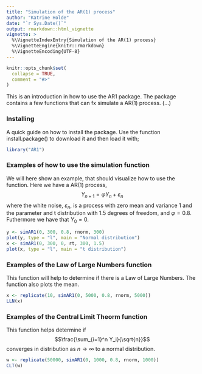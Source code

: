 ```yaml
---
title: "Simulation of the AR(1) process"
author: "Katrine Holde"
date: "`r Sys.Date()`"
output: rmarkdown::html_vignette
vignette: >
  %\VignetteIndexEntry{Simulation of the AR(1) process}
  %\VignetteEngine{knitr::rmarkdown}
  %\VignetteEncoding{UTF-8}
---
```


```r
knitr::opts_chunk$set(
  collapse = TRUE,
  comment = "#>"
)
```

This is an introduction in how to use the AR1 package. The package contains a few functions that can fx simulate a AR(1) process. (...)

### Installing
A quick guide on how to install the package. Use the function install.package() to download it and then load it with;
```r
library("AR1")
```


### Examples of how to use the simulation function
We will here show an example, that should visualize how to use the function. Here we have a AR(1) process, $$Y_{n+1}=\varphi Y_n+\varepsilon_n$$ where the white noise, $\varepsilon_n$, is a process with zero mean and variance 1 and the parameter and t distribution with 1.5 degrees of freedom, and $\varphi = 0.8$. Futhermore we have that $Y_0=0$. 

```r
y <- simAR1(0, 300, 0.8, rnorm, 300)
plot(y, type = "l", main = "Normal distribution")
x <- simAR1(0, 300, 0, rt, 300, 1.5)
plot(x, type = "l", main = "t distribution")
```

### Examples of the Law of Large Numbers function
This function will help to determine if there is a Law of Large Numbers. The function also plots the mean.  
```r
x <- replicate(10, simAR1(0, 5000, 0.8, rnorm, 5000))
LLN(x)
```

### Examples of the Central Limit Theorm function
This function helps determine if $$\frac{\sum_{i=1}^n Y_i}{\sqrt{n}}$$ converges in distribution as $n\to\infty$ to a normal distribution. 
```r
w <- replicate(50000, simAR1(0, 1000, 0.8, rnorm, 1000))
CLT(w)
```


